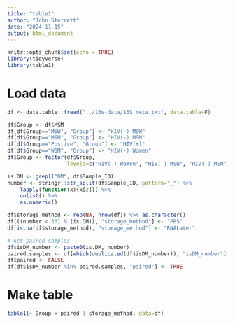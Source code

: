 ```yaml
---
title: "table1"
author: "John Sterrett"
date: "2024-11-15"
output: html_document
---
```


```r
knitr::opts_chunk$set(echo = TRUE)
library(tidyverse)
library(table1)
```

# Load data
```r
df <- data.table::fread("../16s-data/16S_meta.txt", data.table=F)

df$Group <- df$MSM
df[df$Group=="MSW", "Group"] <- "HIV(-) MSW"
df[df$Group=="MSM", "Group"] <- "HIV(-) MSM"
df[df$Group=="Postive", "Group"] <- "HIV(+)"
df[df$Group=="WSM", "Group"] <- "HIV(-) Women"
df$Group <- factor(df$Group, 
                   levels=c("HIV(-) Women", "HIV(-) MSW", "HIV(-) MSM", "HIV(+)"))

is.DM <- grepl("DM", df$Sample_ID)
number <- stringr::str_split(df$Sample_ID, pattern="_") %>% 
    lapply(function(x){x[2]}) %>% 
    unlist() %>% 
    as.numeric()

df$storage_method <- rep(NA, nrow(df)) %>% as.character()
df[((number < 33) & (is.DM)), "storage_method"] <- "PBS"
df[is.na(df$storage_method), "storage_method"] <- "RNALater"

# Get paired samples
df$isDM_number <- paste0(is.DM, number)
paired.samples <- df[which(duplicated(df$isDM_number)), "isDM_number"]
df$paired <- FALSE
df[df$isDM_number %in% paired.samples, "paired"] <- TRUE
```

# Make table
```r
table1(~ Group + paired | storage_method, data=df)

```